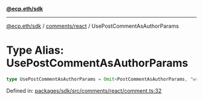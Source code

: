 [**@ecp.eth/sdk**](../../../index.mdx)

***

[@ecp.eth/sdk](/sdk-reference/index.mdx) / [comments/react](/sdk-reference/comments/react/index.mdx) / UsePostCommentAsAuthorParams

# Type Alias: UsePostCommentAsAuthorParams

```ts
type UsePostCommentAsAuthorParams = Omit<PostCommentAsAuthorParams, "writeContract">;
```

Defined in: [packages/sdk/src/comments/react/comment.ts:32](https://github.com/ecp-eth/comments-monorepo/blob/main/packages/sdk/src/comments/react/comment.ts#L32)
